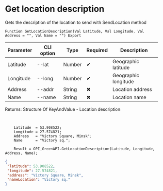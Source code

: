 ﻿---
sidebar_position: 11
description: Get location description and other functions to work with Green API in the Open Integration Package, a free open-source integration library for 1C:Enterprise 8, OneScript and CLI
keywords: [1C, 1С, 1С:Enterprise, 1С:Enterprise 8.3, API, Integration, Services, Exchange, OneScript, CLI, Green API]
---


# Get location description
 Gets the description of the location to send with SendLocation method



`Function GetLocationDescription(Val Latitude, Val Longitude, Val Address = "", Val Name = "") Export`

  | Parameter | CLI option | Type | Required | Description |
  |-|-|-|-|-|
  | Latitude | --lat | Number | &#x2714; | Geographic latitude |
  | Longitude | --long | Number | &#x2714; | Geographic longitude |
  | Address | --addr | String | &#x2716; | Location address |
  | Name | --name | String | &#x2716; | Location name |

  
  Returns:  Structure Of KeyAndValue - Location description

<br/>




```bsl title="1C:Enterprise/OneScript code example"
    Latitude  = 53.908522;
    Longitude = 27.574821;
    Address   = "Victory Square, Minsk";
    Name      = "Victory sq.";

    Result = OPI_GreenAPI.GetLocationDescription(Latitude, Longitude, Address, Name);
```
 



```json title="Result"
{
 "latitude": 53.908522,
 "longitude": 27.574821,
 "address": "Victory Square, Minsk",
 "nameLocation": "Victory sq."
}
```
